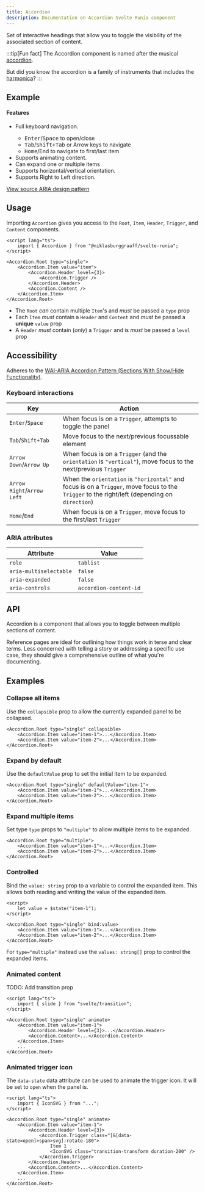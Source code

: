 ```yaml
---
title: Accordion
description: Documentation on Accordion Svelte Runia component
---
```



<div class="text-xl text-[var(--sl-color-gray-2)]">
    Set of interactive headings that allow you to toggle the visibility of the associated section of
    content.
</div>

:::tip[Fun fact]
The Accordion component is named after the musical [accordion](https://en.wikipedia.org/wiki/Accordion).

But did you know the accordion is a family of instruments that includes the [harmonica](https://en.wikipedia.org/wiki/Harmonica)?
:::

## Example

<AccordionExample client:load />

#### Features

<ul class="not-content flex flex-col gap-2 ps-0">
    <li class="flex items-center gap-4">
        <Icon class="text-green-500" name="approve-check-circle" size="1.75rem" />
        <span>
            Full keyboard navigation.
        </span>
    </li>
    <div class="ps-8">
        <ul>
            <li>
                <kbd>Enter</kbd>/<kbd>Space</kbd> to open/close
            </li>
            <li>
                <kbd>Tab</kbd>/<kbd>Shift+Tab</kbd> or Arrow keys to navigate
            </li>
            <li>
                <kbd>Home</kbd>/<kdb>End</kdb> to navigate to first/last item
            </li>
        </ul>
    </div>
    <li class="flex items-center gap-4">
        <Icon class="text-green-500" name="approve-check-circle" size="1.75rem" />
        <span>Supports animating content.</span>
    </li>
    <li class="flex items-center gap-4">
        <Icon class="text-green-500" name="approve-check-circle" size="1.75rem" />
        <span>Can expand one or multiple items</span>
    </li>
    <li class="flex items-center gap-4">
        <Icon class="text-green-500" name="approve-check-circle" size="1.75rem" />
        <span>Supports horizontal/vertical orientation.</span>
    </li>
    <li class="flex items-center gap-4">
        <Icon class="text-green-500" name="approve-check-circle" size="1.75rem" />
        <span>Supports Right to Left direction.</span>
    </li>

</ul>

<div class="not-content flex items-center gap-4">
    <a
        class="flex items-center gap-1 text-[var(--sl-color-text-accent)]"
        href="https://github.com/NiklasBurggraaff/svelte-runia/tree/main/packages/svelte-runia/src/lib/accordion"
        target="_blank"
    >
        View source
        <Icon name="external" size="1rem" />
    </a>
    <a
        class="flex items-center gap-1 text-[var(--sl-color-text-accent)]"
        href="https://www.w3.org/WAI/ARIA/apg/patterns/accordion/"
        target="_blank"
    >
        ARIA design pattern
        <Icon name="external" size="1rem" />
    </a>
</div>

## Usage

Importing `Accordion` gives you access to the `Root`, `Item`, `Header`, `Trigger`, and `Content` components.

```svelte
<script lang="ts">
    import { Accordion } from "@niklasburggraaff/svelte-runia";
</script>

<Accordion.Root type="single">
    <Accordion.Item value="item">
        <Accordion.Header level={3}>
            <Accordion.Trigger />
        </Accordion.Header>
        <Accordion.Content />
    </Accordion.Item>
</Accordion.Root>
```

-   The `Root` _can_ contain multiple `Item`'s and _must_ be passed a `type` prop
-   Each `Item` _must_ contain a `Header` and `Content` and _must_ be passed a **unique** `value` prop
-   A `Header` _must_ contain (_only_) a `Trigger` and is _must_ be passed a `level` prop

## Accessibility

Adheres to the [WAI-ARIA Accordion Pattern (Sections With Show/Hide Functionality)](https://www.w3.org/WAI/ARIA/apg/patterns/accordion/).

### Keyboard interactions

| Key                        | Action                                                                                                                                         |
| -------------------------- | ---------------------------------------------------------------------------------------------------------------------------------------------- |
| `Enter`/`Space`            | When focus is on a `Trigger`, attempts to toggle the panel                                                                                     |
| `Tab`/`Shift+Tab`          | Move focus to the next/previous focussable element                                                                                             |
| `Arrow Down`/`Arrow Up`    | When focus is on a `Trigger` (and the `orientation` is `"vertical"`), move focus to the next/previous `Trigger`                                |
| `Arrow Right`/`Arrow Left` | When the `orientation` is `"horizontal"` and focus is on a `Trigger`, move focus to the `Trigger` to the right/left (depending on `direction`) |
| `Home`/`End`               | When focus is on a `Trigger`, move focus to the first/last `Trigger`                                                                           |

### ARIA attributes

| Attribute              | Value                  |
| ---------------------- | ---------------------- |
| `role`                 | `tablist`              |
| `aria-multiselectable` | `false`                |
| `aria-expanded`        | `false`                |
| `aria-controls`        | `accordion-content-id` |

## API

Accordion is a component that allows you to toggle between multiple sections of content.

Reference pages are ideal for outlining how things work in terse and clear terms.
Less concerned with telling a story or addressing a specific use case, they should give a comprehensive outline of what you're documenting.

## Examples

### Collapse all items

Use the `collapsible` prop to allow the currently expanded panel to be collapsed.

```svelte
<Accordion.Root type="single" collapsible>
    <Accordion.Item value="item-1">...</Accordion.Item>
    <Accordion.Item value="item-2">...</Accordion.Item>
</Accordion.Root>
```

### Expand by default

Use the `defaultValue` prop to set the initial item to be expanded.

```svelte
<Accordion.Root type="single" defaultValue="item-1">
    <Accordion.Item value="item-1">...</Accordion.Item>
    <Accordion.Item value="item-2">...</Accordion.Item>
</Accordion.Root>
```

### Expand multiple items

Set type `type` props to `"multiple"` to allow multiple items to be expanded.

```svelte
<Accordion.Root type="multiple">
    <Accordion.Item value="item-1">...</Accordion.Item>
    <Accordion.Item value="item-2">...</Accordion.Item>
</Accordion.Root>
```

### Controlled

Bind the `value: string` prop to a variable to control the expanded item.
This allows both reading and writing the value of the expanded item.

```svelte
<script>
    let value = $state("item-1");
</script>

<Accordion.Root type="single" bind:value>
    <Accordion.Item value="item-1">...</Accordion.Item>
    <Accordion.Item value="item-2">...</Accordion.Item>
</Accordion.Root>
```

For `type="multiple"` instead use the `values: string[]` prop to control the expanded items.

### Animated content

TODO: Add transition prop

```svelte
<script lang="ts">
    import { slide } from "svelte/transition";
</script>

<Accordion.Root type="single" animate>
    <Accordion.Item value="item-1">
        <Accordion.Header level={3}>...</Accordion.Header>
        <Accordion.Content>...</Accordion.Content>
    </Accordion.Item>
    ...
</Accordion.Root>
```

### Animated trigger icon

The `data-state` data attribute can be used to animate the trigger icon.
It will be set to `open` when the panel is.

```svelte
<script lang="ts">
    import { IconSVG } from "...";
</script>

<Accordion.Root type="single" animate>
    <Accordion.Item value="item-1">
        <Accordion.Header level={3}>
            <Accordion.Trigger class="[&[data-state=open]>span>svg]:rotate-180">
                Item 1
                <IconSVG class="transition-transform duration-200" />
            </Accordion.Trigger>
        </Accordion.Header>
        <Accordion.Content>...</Accordion.Content>
    </Accordion.Item>
    ...
</Accordion.Root>
```
